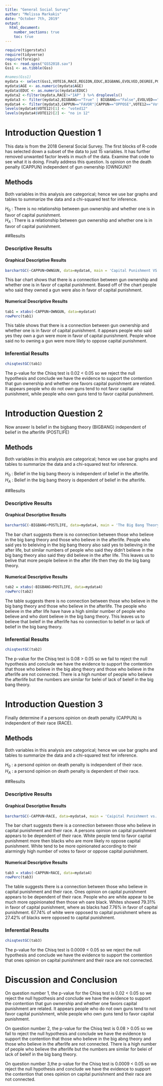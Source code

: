 ```yaml
---
title: "General Social Survey"
author: "Melissa Markakis"
date: "October 7th, 2019"
output: 
  html_document:
    number_sections: true
    toc: true
---
```



```r
require(tigerstats)
require(tidyverse)
require(foreign)
Gss <- read.spss("GSS2018.sav")
Gss1 <- as.tibble(Gss)
```

```r
#names(Gss1)
mydata <- select(Gss1,VOTE16,RACE,REGION,EDUC,BIGBANG,EVOLVED,DEGREE,POSTLIFE,AGE,OWNGUN,CAPPUN,COURTS,POLVIEWS,VOTE12,GOD)
mydata$AGE <- as.numeric(mydata$AGE)
mydata$EDUC <- as.numeric(mydata$EDUC)
mydata2 <-filter(mydata,RACE!="IAP" ) %>% droplevels()
mydata3 <- filter(mydata2,BIGBANG=="True" | BIGBANG=="False",EVOLVED=="True"|EVOLVED=="False",POSTLIFE=="YES"|POSTLIFE=="NO",OWNGUN=="YES"|OWNGUN=="NO",COURTS=="TOO HARSH"|COURTS=="NOT HARSH ENOUGH"|COURTS=="ABOUT RIGHT") %>% droplevels()
mydata4 <- filter(mydata3,CAPPUN=="FAVOR"|CAPPUN=="OPPOSE",VOTE12=="Voted"|VOTE12=="Did not vote",VOTE16=="Voted"|VOTE16=="Did not vote") %>% droplevels()
levels(mydata4$VOTE12)[1] <- "voted12"
levels(mydata4$VOTE12)[2] <- "no in 12"

```



# Introduction Question 1

<!--In this section you explain what you are trying to show.  Where did the data come from?  What is the research or other question you are trying to answer?!-->

This data is from the 2018 General Social Survey. The first blocks of R-code has selected down a subset of the data to just 15 variables. It has further removed unwanted factor levels in much of the data. Examine that code to see what it is doing. Finally address this question.  Is opinion on the death penalty (CAPPUN) independent of gun ownership (OWNGUN)?

## Methods

<!--Decide on your methods:  use "variable analysis" or other appropriate descriptors.  Make sure to choose at least one graphical method and at least one numerical method.!-->

Both variables in this analysis are categorical; hence we use bar graphs and tables to summarize the data and a chi-squared test for inference. 

$H_0$ : There is no relationship between gun ownership and whether one is in favor of capital punishment.  
$H_A$ : There is a relationship between gun ownership and whether one is in favor of capital punishment.

##Results

<!--Divide this section into two sub-sections:  One for your descriptive  results and one for your inferential results.!-->

### Descriptive Results



#### Graphical Descriptive Results

<!--Graphical results here.  Make sure to show your code.  Provide appropriate labels for axes, giving units if possible, and provide a good title for the graph, too.  Use the graphical results to describe the patterns if any that exist in the data as focused toward the research question!-->

```r
barchartGC(~CAPPUN+OWNGUN, data=mydata4, main = 'Capital Punishment VS. Gun Ownership', type = 'percent', xlab = ' Capital Punishment')
```

This bar chart shows that there is a connection between gun ownership and whether one is in favor of capital punishment. Based off of the chart people who said they owned a gun were also in favor of capital punishment.

#### Numerical Descriptive Results

<!--Numerical results go here. Use the numerical results to describe the patterns if any that exist in the data as focused toward the research question!-->

```r
tab1 = xtabs(~CAPPUN+OWNGUN, data=mydata4)
rowPerc(tab1)
```

This table shows that there is a connection between gun ownership and whether one is in favor of capital punishment. it appears people who said yes they own a gun  were more in favor of capital punishment. People whoe said no to owning a gun were more lilely to oppose capital punishment.

### Inferential Results

<!--State hypothesis clearly.  Make sure your discussion of the inferential test covers all the aspects that the test output produces, such as test statistic, p-value etc.  Make a decision about the null hypothesis, explain the assumptions on which the selected test/procedure was based, and why the chosen procedure satisfys the assumptions and is appropriate to answer the research question!-->

```r
chisqtestGC(tab1)
```

The p-value for the Chisq test is 0.02 < 0.05 so we reject the null hypothesis and conclude we have the evidence to support the contention that gun ownership and whether one favors capital punishment are related. It appears people who do not own guns tend to not favor capital punishment, while people who own guns tend to favor capital punishment.

# Introduction Question 2

<!--In this section you explain what you are trying to show.  Where did the data come from?  What is the research or other question you are trying to answer?!-->

Now answer Is belief in the bigbang theory (BIGBANG) independent of belief in the afterlife (POSTLIFE)

## Methods

<!--Decide on your methods:  use "variable analysis" or other appropriate descriptors.  Make sure to choose at least one graphical method and at least one numerical method.!-->

Both variables in this analysis are categorical; hence we use bar graphs and tables to summarize the data and a chi-squared test for inference. 

$H_0$ : Belief in the big bang theory is independent of belief in the afterlife.  
$H_A$ : Belief in the big bang theory is dependent of belief in the afterlife.

##Results

<!--Divide this section into two sub-sections:  One for your descriptive  results and one for your inferential results.!-->

### Descriptive Results

#### Graphical Descriptive Results

<!--Graphical results here.  Make sure to show your code.  Provide appropriate labels for axes, giving units if possible, and provide a good title for the graph, too.  Use the graphical results to describe the patterns if any that exist in the data as focused toward the research question!-->

```r
barchartGC(~BIGBANG+POSTLIFE, data=mydata4, main = 'The Big Bang Theory vs. Post Life', type = 'percent', xlab = ' Big Bang Theory')
```

The bar chart suggests there is no connection between those who believe in the big bang theory and those who believe in the afterlife. People who said yes to beleiving in the big bang theory also said yes to believing in the after life, but similar numbers of people who said they didn't believe in the big bang theory also said they did believe in the after life. This leaves us to belive that more people believe in the after life then they do the big bang theory.

#### Numerical Descriptive Results

<!--Numerical results go here. Use the numerical results to describe the patterns if any that exist in the data as focused toward the research question!-->

```r
tab2 = xtabs(~BIGBANG+POSTLIFE, data=mydata4)
rowPerc(tab2)
```

The table suggests there is no connection between those who believe in the big bang theory and those who believe in the afterlife. The people who believe in the after life have have a high similar number of people who believe and who dont believe in the big bang theory. This leaves us to believe that beleif in the afterlife has no connection to belief in or lack of belief in the big bang theory.

### Inferential Results

<!--State hypothesis clearly.  Make sure your discussion of the inferential test covers all the aspects that the test output produces, such as test statistic, p-value etc.  Make a decision about the null hypothesis, explain the assumptions on which the selected test/procedure was based, and why the chosen procedure satisfys the assumptions and is appropriate to answer the research question!-->

```r
chisqtestGC(tab2)
```

The p-value for the Chisq test is 0.08 > 0.05 so we fail to reject the null hypothesis and conclude we have the evidence to support the contention that those who believe in the big abng theory and those who believe in the afterlife are not connected. There is a high number of people who believe the afterlife but the numbers are similar for belei of lack of beleif in the big bang theory. 

# Introduction Question 3

<!--In this section you explain what you are trying to show.  Where did the data come from?  What is the research or other question you are trying to answer?!-->

Finally determine if a persons opinion on death penalty (CAPPUN) is independent of their race (RACE).

## Methods

<!--Decide on your methods:  use "variable analysis" or other appropriate descriptors.  Make sure to choose at least one graphical method and at least one numerical method.!-->

Both variables in this analysis are categorical; hence we use bar graphs and tables to summarize the data and a chi-squared test for inference. 

$H_0$ : a persond opinion on death penalty is independent of their race.  
$H_A$ : a persond opinion on death penalty is dependent of their race.

##Results

<!--Divide this section into two sub-sections:  One for your descriptive  results and one for your inferential results.!-->

### Descriptive Results

#### Graphical Descriptive Results

<!--Graphical results here.  Make sure to show your code.  Provide appropriate labels for axes, giving units if possible, and provide a good title for the graph, too.  Use the graphical results to describe the patterns if any that exist in the data as focused toward the research question!-->

```r
barchartGC(~CAPPUN+RACE, data=mydata4, main = 'Caipital Punishment vs. Race', type = 'percent', xlab = 'Capital Punishment')
```
 The bar chart suggests there is a connection between those who believe in capital punishment and their race. A persons opinion on capital punishment appears to be dependent of their race. White people tend to favor capital punishment more then blacks who are more likely ro oppose capital punishment. White tend to be more opinionated according to their alarmingly high number of votes to favor or oppose capital punishment.

#### Numerical Descriptive Results

<!--Numerical results go here. Use the numerical results to describe the patterns if any that exist in the data as focused toward the research question!-->

```r
tab3 = xtabs(~CAPPUN+RACE, data=mydata4)
rowPerc(tab3)
```
The table suggests there is a connection between those who believe in capital punishment and their race. Ones opinion on capital punishment appears to be dependent of their race. People who are white appear to be much more oppinionated then those wh oare black. Whites showed 79.31% in favor of capital punishment, where as blacks had 7.76% in favor of capital punishment. 67.74% of white were opposed to capital punishment where as 27.42% of blacks were opposed to capital punishment.

### Inferential Results

<!--State hypothesis clearly.  Make sure your discussion of the inferential test covers all the aspects that the test output produces, such as test statistic, p-value etc.  Make a decision about the null hypothesis, explain the assumptions on which the selected test/procedure was based, and why the chosen procedure satisfys the assumptions and is appropriate to answer the research question!-->

```r
chisqtestGC(tab3)
```
The p-value for the Chisq test is 0.0009 < 0.05 so we reject the null hypothesis and conclude we have the evidence to support the contention that ones opinion on capital punishment and their race are not connected.

# Discussion and Conclusion

<!--Discussion and conclusion here.  If you found a relationship be sure to consider whether the relationship occurs because one of the variavbles causes the other, or whether they perhasps are related for some other reason.  Watch the chapter 6 videos from the GeorgeTown videos collection.!-->

On question number 1, the p-value for the Chisq test is 0.02 < 0.05 so we reject the null hypothesis and conclude we have the evidence to support the contention that gun ownership and whether one favors capital punishment are related. It appears people who do not own guns tend to not favor capital punishment, while people who own guns tend to favor capital punishment.

On question number 2, the p-value for the Chisq test is 0.08 > 0.05 so we fail to reject the null hypothesis and conclude we have the evidence to support the contention that those who believe in the big abng theory and those who believe in the afterlife are not connected. There is a high number of people who believe the afterlife but the numbers are similar for belei of lack of beleif in the big bang theory. 

On question number 3,the p-value for the Chisq test is 0.0009 < 0.05 so we reject the null hypothesis and conclude we have the evidence to support the contention that ones opinion on capital punishment and their race are not connected.

